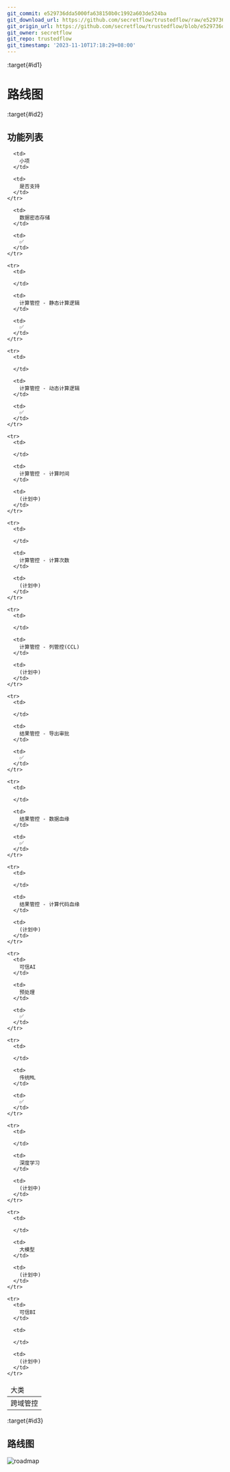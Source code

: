```yaml
---
git_commit: e529736dda5000fa638150b0c1992a603de524ba
git_download_url: https://github.com/secretflow/trustedflow/raw/e529736dda5000fa638150b0c1992a603de524ba/docs/advanced_topic/roadmap.md
git_origin_url: https://github.com/secretflow/trustedflow/blob/e529736dda5000fa638150b0c1992a603de524ba/docs/advanced_topic/roadmap.md
git_owner: secretflow
git_repo: trustedflow
git_timestamp: '2023-11-10T17:18:29+08:00'
---
```


:target{#id1}

# 路线图

:target{#id2}

## 功能列表

<table>
  <thead>
    <tr>
      <td>
        大类
      </td>

      <td>
        小项
      </td>

      <td>
        是否支持
      </td>
    </tr>
  </thead>

  <tbody>
    <tr>
      <td>
        跨域管控
      </td>

      <td>
        数据密态存储
      </td>

      <td>
        ✅
      </td>
    </tr>

    <tr>
      <td>

      </td>

      <td>
        计算管控 - 静态计算逻辑
      </td>

      <td>
        ✅
      </td>
    </tr>

    <tr>
      <td>

      </td>

      <td>
        计算管控 - 动态计算逻辑
      </td>

      <td>
        ✅
      </td>
    </tr>

    <tr>
      <td>

      </td>

      <td>
        计算管控 - 计算时间
      </td>

      <td>
        (计划中)
      </td>
    </tr>

    <tr>
      <td>

      </td>

      <td>
        计算管控 - 计算次数
      </td>

      <td>
        (计划中)
      </td>
    </tr>

    <tr>
      <td>

      </td>

      <td>
        计算管控 - 列管控(CCL)
      </td>

      <td>
        (计划中)
      </td>
    </tr>

    <tr>
      <td>

      </td>

      <td>
        结果管控 - 导出审批
      </td>

      <td>
        ✅
      </td>
    </tr>

    <tr>
      <td>

      </td>

      <td>
        结果管控 - 数据血缘
      </td>

      <td>
        ✅
      </td>
    </tr>

    <tr>
      <td>

      </td>

      <td>
        结果管控 - 计算代码血缘
      </td>

      <td>
        (计划中)
      </td>
    </tr>

    <tr>
      <td>
        可信AI
      </td>

      <td>
        预处理
      </td>

      <td>
        ✅
      </td>
    </tr>

    <tr>
      <td>

      </td>

      <td>
        传统ML
      </td>

      <td>
        ✅
      </td>
    </tr>

    <tr>
      <td>

      </td>

      <td>
        深度学习
      </td>

      <td>
        (计划中)
      </td>
    </tr>

    <tr>
      <td>

      </td>

      <td>
        大模型
      </td>

      <td>
        (计划中)
      </td>
    </tr>

    <tr>
      <td>
        可信BI
      </td>

      <td>

      </td>

      <td>
        (计划中)
      </td>
    </tr>
  </tbody>
</table>

:target{#id3}

## 路线图

![roadmap](../_assets/tee_roadmap.png)
